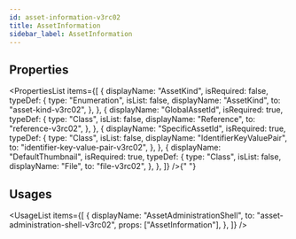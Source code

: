 ```yaml
---
id: asset-information-v3rc02
title: AssetInformation
sidebar_label: AssetInformation
---
```



## Properties

<PropertiesList
  items={[
    {
      displayName: "AssetKind",
      isRequired: false,
      typeDef: {
        type: "Enumeration",
        isList: false,
        displayName: "AssetKind",
        to: "asset-kind-v3rc02",
      },
    },
    {
      displayName: "GlobalAssetId",
      isRequired: true,
      typeDef: {
        type: "Class",
        isList: false,
        displayName: "Reference",
        to: "reference-v3rc02",
      },
    },
    {
      displayName: "SpecificAssetId",
      isRequired: true,
      typeDef: {
        type: "Class",
        isList: false,
        displayName: "IdentifierKeyValuePair",
        to: "identifier-key-value-pair-v3rc02",
      },
    },
    {
      displayName: "DefaultThumbnail",
      isRequired: true,
      typeDef: {
        type: "Class",
        isList: false,
        displayName: "File",
        to: "file-v3rc02",
      },
    },
  ]}
/>{" "}


## Usages

<UsageList
  items={[
    {
      displayName: "AssetAdministrationShell",
      to: "asset-administration-shell-v3rc02",
      props: ["AssetInformation"],
    },
  ]}
/>
